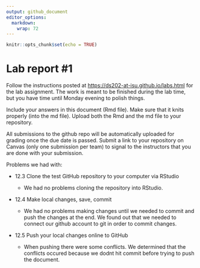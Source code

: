 ```yaml
---
output: github_document
editor_options: 
  markdown: 
    wrap: 72
---
```


<!-- README.md is generated from README.Rmd. Please edit the README.Rmd file -->

```r
knitr::opts_chunk$set(echo = TRUE)
```

# Lab report #1

Follow the instructions posted at
<https://ds202-at-isu.github.io/labs.html> for the lab assignment. The
work is meant to be finished during the lab time, but you have time
until Monday evening to polish things.

Include your answers in this document (Rmd file). Make sure that it
knits properly (into the md file). Upload both the Rmd and the md file
to your repository.

All submissions to the github repo will be automatically uploaded for
grading once the due date is passed. Submit a link to your repository on
Canvas (only one submission per team) to signal to the instructors that
you are done with your submission.



Problems we had with:

-   12.3 Clone the test GitHub repository to your computer via RStudio

    -   We had no problems cloning the repository into RStudio.

-   12.4 Make local changes, save, commit

    -   We had no problems making changes until we needed to commit and push the changes at the end.  We found out that we needed to connect our github account to git in order to commit changes.

-   12.5 Push your local changes online to GitHub

    -   When pushing there were some conflicts.  We determined that the conflicts occured because we dodnt hit commit before trying to push the document.
